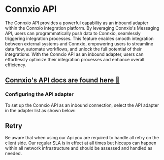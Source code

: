# Connxio API


The Connxio API provides a powerful capability as an inbound adapter within the Connxio integration platform. By leveraging Connxio's Messaging API, users can programmatically push data to Connxio, seamlessly triggering integration processes. This feature enables smooth integration between external systems and Connxio, empowering users to streamline data flow, automate workflows, and unlock the full potential of their integrations. With the Connxio API as an inbound adapter, users can effortlessly optimize their integration processes and enhance overall efficiency.

<h2><a href="/reference/connxio-api">Connxio's API docs are found here 🦄</a></h2>

<div style={{paddingTop: '1px'}}></div>

### Configuring the API adapter

To set up the Connxio API as an inbound connection, select the API adapter in the adapter list as shown below:


<div style={{maxWidth: '400px'}}>
  <ThemedImage
    alt="Configuring API connection"
    sources={{
      light: useBaseUrl('/img/docs/inbound-connection-light.webp'),
      dark: useBaseUrl('/img/docs/inbound-connection-dark.webp#dark-only'),
    }}
  />
</div>

## Retry

Be aware that when using our Api you are required to handle all retry on the client side. Our regular SLA is in effect at all times but hiccups can happen within all network infrastructure and should be assessed and handled as needed.